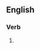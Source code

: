 ==English==

===Verb===
{{head|en|present participle}}

# {{present participle of|substantiate|lang=en|nocat=1}}